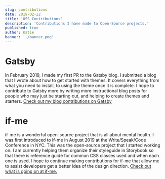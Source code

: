 ```yaml
---
slug: contributions
date: 2019-02-22
title: 'OSS Contributions'
description: 'Contributions I have made to Open-Source projects.'
published: true
author: Katie
banner: './banner.png'
---
```


# Gatsby
In February 2019, I made my first PR to the Gatsby blog. I submitted a blog that I wrote about how to get started with themes. It covers everything from what you need to install, to using the theme once it is complete. I hope to contribute to Gatsby more by writing more instructional blog posts for people who may just be starting out, and helping to create themes and starters.
[Check out my blog contributions on Gatsby](https://www.gatsbyjs.org/contributors/katie-fujihara/)

# if-me
if-me is a wonderful open-source project that is all about mental health. I was first introduced to if-me in August 2019 at the Write/Speak/Code Conference in NYC. This was the open-source project that I started working on. I am currently helping them organize their styleguide in Storybook so that there is reference guide for common CSS classes used and when each one is used. I hope to continue making contributions for if-me that allow me to assist developers get a better idea of the design direction.
[Check out what is going on at if-me.](https://github.com/ifmeorg/ifme)
